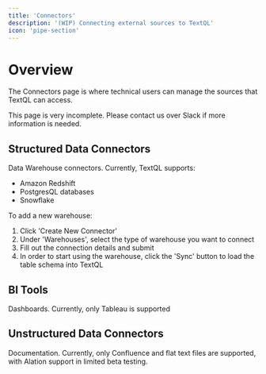 ```yaml
---
title: 'Connectors'
description: '(WIP) Connecting external sources to TextQL'
icon: 'pipe-section'
---
```


# Overview
The Connectors page is where technical users can manage the sources that TextQL can access.

This page is very incomplete. Please contact us over Slack if more information is needed.

## Structured Data Connectors
Data Warehouse connectors. Currently, TextQL supports:
* Amazon Redshift
* PostgresQL databases
* Snowflake

To add a new warehouse:
1. Click 'Create New Connector'
2. Under 'Warehouses', select the type of warehouse you want to connect
3. Fill out the connection details and submit
4. In order to start using the warehouse, click the 'Sync' button to load the table schema into TextQL

## BI Tools
Dashboards. Currently, only Tableau is supported

## Unstructured Data Connectors
Documentation. Currently, only Confluence and flat text files are supported, with Alation support in limited beta testing.